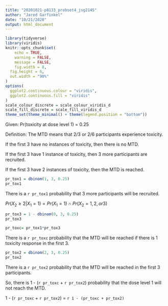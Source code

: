 ```yaml
---
title: "20201021-p8133_probset4_jsg2145"
author: "Jared Garfinkel"
date: "10/21/2020"
output: html_document
---
```


```r
library(tidyverse)
library(viridis)
knitr::opts_chunk$set(
	echo = TRUE,
	warning = FALSE,
	message = FALSE,
	fig.width = 8, 
  fig.height = 6,
  out.width = "90%"
)
options(
  ggplot2.continuous.colour = "viridis",
  ggplot2.continuous.fill = "viridis"
)
scale_colour_discrete = scale_colour_viridis_d
scale_fill_discrete = scale_fill_viridis_d
theme_set(theme_minimal() + theme(legend.position = "bottom"))
```

Given: Pr(toxicity at dose level 1) = 0.25

Definition: The MTD means that 2/3 or 2/6 participants experience toxicity.

If the first 3 have no instances of toxicity, then there is no MTD.

If the first 3 have 1 instance of toxicity, then 3 more participants are recruited.

If the first 3 have 2 instances of toxicity, then the MTD is reached.

```r
pr_tox1 = dbinom(1, 3, 0.25)
pr_tox1
```

There is a `r pr_tox1` probability that 3 more participants will be recruited.

$Pr(X_2 \ge 2 | X_1 = 1) = Pr(X_1 = 1) \cap Pr(X_2 = 1, 2, or 3)$

```r
pr_tox3 = 1 - dbinom(0, 3, 0.25)
pr_tox3

pr_toxc= pr_tox1*pr_tox3
```

There is a `r pr_toxc` probability that the MTD will be reached if there is 1 toxicity response in the first 3.

```r
pr_tox2 = dbinom(2, 3, 0.25)
pr_tox2
```

There is a `r pr_tox2` probability that the MTD will be reached in the first 3 participants.

So, there is 1 - (`r pr_toxc` + `r pr_tox2`) probability that the dose level 1 will not reach the MTD. 

1 - (`r pr_toxc` + `r pr_tox2`) = `r 1 - (pr_toxc + pr_tox2)`

